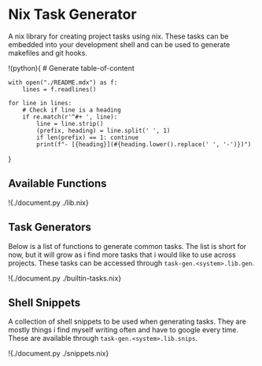 # Nix Task Generator
A nix library for creating project tasks using nix. These tasks can be embedded into your development shell and can be used to generate makefiles and git hooks.

!(python){
    # Generate table-of-content

    with open("./README.mdx") as f:
        lines = f.readlines()

    for line in lines:
        # Check if line is a heading
        if re.match(r'^#+ ', line):
            line = line.strip()
            (prefix, heading) = line.split(' ', 1)
            if len(prefix) == 1: continue
            print(f"- [{heading}](#{heading.lower().replace(' ', '-')})")
}

## Available Functions
!{./document.py ./lib.nix}

## Task Generators
Below is a list of functions to generate common tasks. The list is short for now, but it will grow as i find more tasks that i would like to use across projects. These tasks can be accessed through `task-gen.<system>.lib.gen`.

!{./document.py ./builtin-tasks.nix}

## Shell Snippets
A collection of shell snippets to be used when generating tasks. They are mostly things i find myself writing often and have to google every time. These are available through `task-gen.<system>.lib.snips`.

!{./document.py ./snippets.nix}
